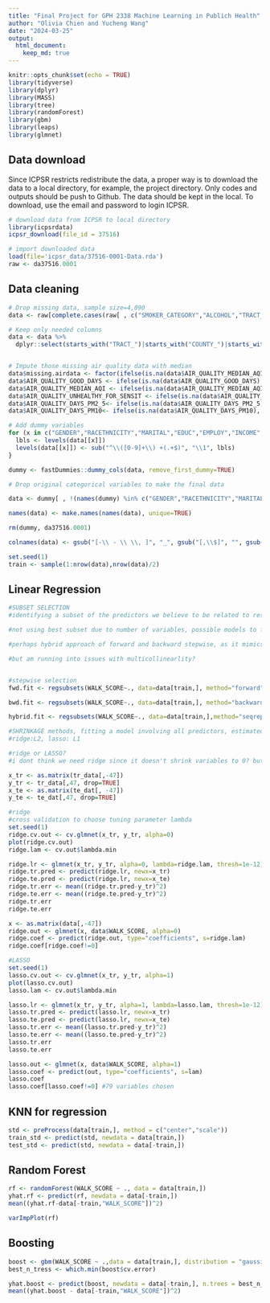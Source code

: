 ```yaml
---
title: "Final Project for GPH 2338 Machine Learning in Publich Health"
author: "Olivia Chien and Yucheng Wang"
date: "2024-03-25"
output: 
  html_document:
    keep_md: true
---
```


```r
knitr::opts_chunk$set(echo = TRUE)
library(tidyverse)
library(dplyr)
library(MASS)
library(tree)
library(randomForest)
library(gbm)
library(leaps)
library(glmnet)

```

## Data download

Since ICPSR restricts redistribute the data, a proper way is to download the data to a local directory, for example, the project directory. Only codes and outputs should be push to Github. The data should be kept in the local. To download, use the email and password to login ICPSR.

```r
# download data from ICPSR to local directory
library(icpsrdata)
icpsr_download(file_id = 37516)
```

```r
# import downloaded data
load(file='icpsr_data/37516-0001-Data.rda')
raw <- da37516.0001
```

## Data cleaning

```r
# Drop missing data, sample size=4,090
data <- raw[complete.cases(raw[ , c("SMOKER_CATEGORY","ALCOHOL","TRACT_BELOW_POVERTY","TRACT_UNINSURED_OVER_65","TRACT_OWNER_OVER_30","TRACT_UNINSURED_UNDER_18","COUNTY_VIOLENT_CRIME")]),]

# Keep only needed columns
data <- data %>% 
  dplyr::select(starts_with("TRACT_")|starts_with("COUNTY_")|starts_with("AIR_")|all_of(c("AGE","GENDER","RACETHNICITY","EDUC","MARITAL","EMPLOY","INCOME","REGION9","METRO","HOUSING","HOME_TYPE","SMOKER_CATEGORY","ALCOHOL","PHYSICIANS_TG_DOC","WALK_SCORE")))


# Impute those missing air quality data with median
data$missing.airdata <- factor(ifelse(is.na(data$AIR_QUALITY_MEDIAN_AQI), 1, 0),levels = c(1,0),labels = c("Yes","No"))
data$AIR_QUALITY_GOOD_DAYS <- ifelse(is.na(data$AIR_QUALITY_GOOD_DAYS), median(data$AIR_QUALITY_GOOD_DAYS,na.rm = TRUE), data$AIR_QUALITY_GOOD_DAYS)
data$AIR_QUALITY_MEDIAN_AQI <- ifelse(is.na(data$AIR_QUALITY_MEDIAN_AQI), median(data$AIR_QUALITY_MEDIAN_AQI,na.rm = TRUE), data$AIR_QUALITY_MEDIAN_AQI)
data$AIR_QUALITY_UNHEALTHY_FOR_SENSIT <- ifelse(is.na(data$AIR_QUALITY_UNHEALTHY_FOR_SENSIT), median(data$AIR_QUALITY_UNHEALTHY_FOR_SENSIT,na.rm = TRUE), data$AIR_QUALITY_UNHEALTHY_FOR_SENSIT)
data$AIR_QUALITY_DAYS_PM2_5<- ifelse(is.na(data$AIR_QUALITY_DAYS_PM2_5), median(data$AIR_QUALITY_DAYS_PM2_5,na.rm = TRUE), data$AIR_QUALITY_DAYS_PM2_5)
data$AIR_QUALITY_DAYS_PM10<- ifelse(is.na(data$AIR_QUALITY_DAYS_PM10), median(data$AIR_QUALITY_DAYS_PM10,na.rm = TRUE), data$AIR_QUALITY_DAYS_PM10)
```



```r
# Add dummy variables
for (x in c("GENDER","RACETHNICITY","MARITAL","EDUC","EMPLOY","INCOME","HOUSING","ALCOHOL","METRO","HOME_TYPE","SMOKER_CATEGORY","REGION9", "missing.airdata")){
  lbls <- levels(data[[x]])
  levels(data[[x]]) <- sub("^\\([0-9]+\\) +(.+$)", "\\1", lbls)
}

dummy <- fastDummies::dummy_cols(data, remove_first_dummy=TRUE)

# Drop original categorical variables to make the final data

data <- dummy[ , !(names(dummy) %in% c("GENDER","RACETHNICITY","MARITAL","EDUC","EMPLOY","INCOME","HOUSING","ALCOHOL","METRO","HOME_TYPE","SMOKER_CATEGORY","REGION9"))]

names(data) <- make.names(names(data), unique=TRUE)

rm(dummy, da37516.0001)

```

```r
colnames(data) <- gsub("[-\\ - \\ \\, ]", "_", gsub("[,\\$]", "", gsub("\\+", "_or_more", gsub("___", "_", colnames(data)))))

set.seed(1)
train <- sample(1:nrow(data),nrow(data)/2)

```


## Linear Regression

```r
#SUBSET SELECTION
#identifying a subset of the predictors we believe to be related to response, fit a model using least squares on the reduced set of variables

#not using best subset due to number of variables, possible models to fit would be huge (2^113)

#perhaps hybrid approach of forward and backward stepwise, as it mimics best subset while retaining computational advantages of forward/backward stepwise

#but am running into issues with multicollinearlity? 


#stepwise selection
fwd.fit <- regsubsets(WALK_SCORE~., data=data[train,], method="forward")

bwd.fit <- regsubsets(WALK_SCORE~., data=data[train,], method="backward")

hybrid.fit <- regsubsets(WALK_SCORE~., data=data[train,],method="seqrep")
```

```r
#SHRINKAGE methods, fitting a model involving all predictors, estimated coefficients are shrunken towards zero relative to the least squares estimate, can also perform variable selection. 
#ridge:L2, lasso: L1

#ridge or LASSO? 
#i dont think we need ridge since it doesn't shrink variables to 0? but maybe we could talk about the variables that are close to 0? 

x_tr <- as.matrix(tr_data[,-47])
y_tr <- tr_data[,47, drop=TRUE]
x_te <- as.matrix(te_dat[, -47])
y_te <- te_dat[,47, drop=TRUE]

#ridge
#cross validation to choose tuning parameter lambda
set.seed(1)
ridge.cv.out <- cv.glmnet(x_tr, y_tr, alpha=0)
plot(ridge.cv.out)
ridge.lam <- cv.out$lambda.min 

ridge.lr <- glmnet(x_tr, y_tr, alpha=0, lambda=ridge.lam, thresh=1e-12)
ridge.tr.pred <- predict(ridge.lr, newx=x_tr)
ridge.te.pred <- predict(ridge.lr, newx=x_te)
ridge.tr.err <- mean((ridge.tr.pred-y_tr)^2)
ridge.te.err <- mean((ridge.te.pred-y_tr)^2)
ridge.tr.err
ridge.te.err

x <- as.matrix(data[,-47])
ridge.out <- glmnet(x, data$WALK_SCORE, alpha=0)
ridge.coef <- predict(ridge.out, type="coefficients", s=ridge.lam)
ridge.coef[ridge.coef!=0]

#LASSO
set.seed(1)
lasso.cv.out <- cv.glmnet(x_tr, y_tr, alpha=1)
plot(lasso.cv.out)
lasso.lam <- cv.out$lambda.min 

lasso.lr <- glmnet(x_tr, y_tr, alpha=1, lambda=lasso.lam, thresh=1e-12)
lasso.tr.pred <- predict(lasso.lr, newx=x_tr)
lasso.te.pred <- predict(lasso.lr, newx=x_te)
lasso.tr.err <- mean((lasso.tr.pred-y_tr)^2)
lasso.te.err <- mean((lasso.te.pred-y_tr)^2)
lasso.tr.err
lasso.te.err 

lasso.out <- glmnet(x, data$WALK_SCORE, alpha=1)
lasso.coef <- predict(out, type="coefficients", s=lam)
lasso.coef
lasso.coef[lasso.coef!=0] #79 variables chosen

```



## KNN for regression

```r
std <- preProcess(data[train,], method = c("center","scale"))
train_std <- predict(std, newdata = data[train,])
test_std <- predict(std, newdata = data[-train,])

```


## Random Forest
```r
rf <- randomForest(WALK_SCORE ~ ., data = data[train,])
yhat.rf <- predict(rf, newdata = data[-train,])
mean((yhat.rf-data[-train,"WALK_SCORE"])^2)

varImpPlot(rf)
```

## Boosting

```r
boost <- gbm(WALK_SCORE ~ .,data = data[train,], distribution = "gaussian", n.trees = 30000, interaction.depth = 1, cv.folds = 5, shrinkage = 0.01)
best_n_tress <- which.min(boost$cv.error)

yhat.boost <- predict(boost, newdata = data[-train,], n.trees = best_n_tress)
mean((yhat.boost - data[-train,"WALK_SCORE"])^2)
```

